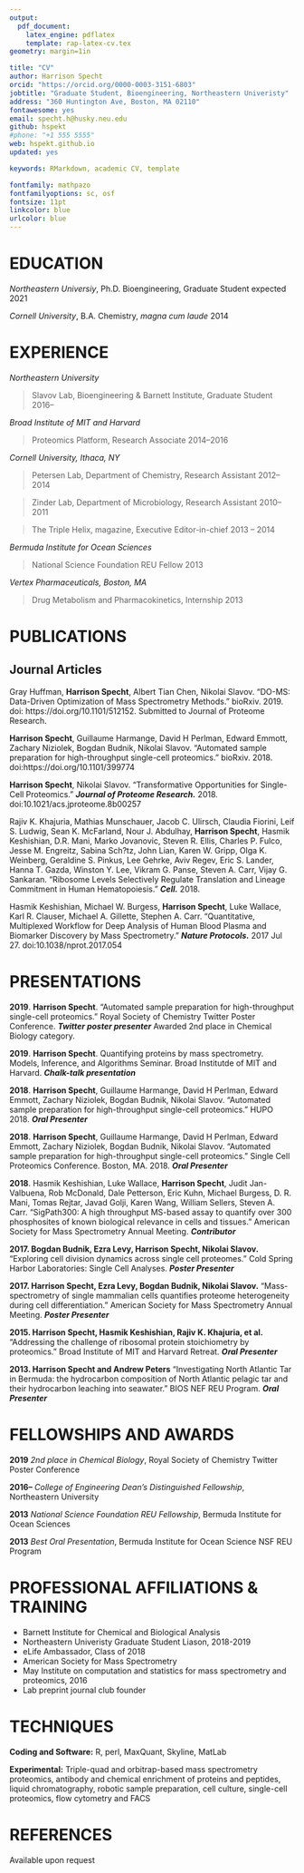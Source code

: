 ```yaml
---
output: 
  pdf_document:
    latex_engine: pdflatex
    template: rap-latex-cv.tex
geometry: margin=1in

title: "CV"
author: Harrison Specht
orcid: "https://orcid.org/0000-0003-3151-6803"
jobtitle: "Graduate Student, Bioengineering, Northeastern Univeristy"
address: "360 Huntington Ave, Boston, MA 02110"
fontawesome: yes
email: specht.h@husky.neu.edu
github: hspekt
#phone: "+1 555 5555"
web: hspekt.github.io
updated: yes

keywords: RMarkdown, academic CV, template

fontfamily: mathpazo
fontfamilyoptions: sc, osf
fontsize: 11pt
linkcolor: blue
urlcolor: blue
---
```


# EDUCATION

*Northeastern Universiy*, Ph.D. Bioengineering, Graduate Student \hfill expected 2021

*Cornell University*, B.A. Chemistry, *magna cum laude* \hfill 2014  

# EXPERIENCE

*Northeastern University*

 > Slavov Lab, Bioengineering & Barnett Institute, Graduate Student \hfill 2016--
 
*Broad Institute of MIT and Harvard*

 > Proteomics Platform, Research Associate \hfill 2014--2016

*Cornell University, Ithaca, NY*

 > Petersen Lab, Department of Chemistry, Research Assistant \hfill 2012--2014
 
 > Zinder Lab, Department of Microbiology, Research Assistant \hfill 2010--2011
 
 > The Triple Helix, magazine, Executive Editor-in-chief \hfill 2013 -- 2014
 
 *Bermuda Institute for Ocean Sciences*

 > National Science Foundation REU Fellow \hfill 2013
 
*Vertex Pharmaceuticals, Boston, MA*

 > Drug Metabolism and Pharmacokinetics, Internship \hfill 2013

# PUBLICATIONS

## **Journal Articles**

Gray Huffman, **Harrison Specht**, Albert Tian Chen, Nikolai Slavov. "DO-MS: Data-Driven Optimization of Mass Spectrometry Methods." bioRxiv. 2019. doi: https://doi.org/10.1101/512152. Submitted to Journal of Proteome Research. 

**Harrison Specht**, Guillaume Harmange, David H Perlman, Edward Emmott, Zachary Niziolek, Bogdan Budnik, Nikolai Slavov. "Automated sample preparation for high-throughput single-cell proteomics." bioRxiv. 2018. doi:https://doi.org/10.1101/399774

**Harrison Specht**, Nikolai Slavov. "Transformative Opportunities for Single-Cell Proteomics." ***Journal of Proteome Research.*** 2018. doi:10.1021/acs.jproteome.8b00257

Rajiv K. Khajuria, Mathias Munschauer, Jacob C. Ulirsch, Claudia Fiorini, Leif S. Ludwig, Sean K. McFarland, Nour J. Abdulhay, **Harrison Specht**, Hasmik Keshishian, D.R. Mani, Marko Jovanovic, Steven R. Ellis, Charles P. Fulco, Jesse M. Engreitz, Sabina Sch?tz, John Lian, Karen W. Gripp, Olga K. Weinberg, Geraldine S. Pinkus, Lee Gehrke, Aviv Regev, Eric S. Lander, Hanna T. Gazda, Winston Y. Lee, Vikram G. Panse, Steven A. Carr, Vijay G. Sankaran. "Ribosome Levels Selectively Regulate Translation and Lineage Commitment in Human Hematopoiesis." ***Cell.*** 2018.

Hasmik Keshishian, Michael W. Burgess, **Harrison Specht**, Luke Wallace, Karl R. Clauser, Michael A. Gillette, Stephen A. Carr. "Quantitative, Multiplexed Workflow for Deep Analysis of Human Blood Plasma and Biomarker Discovery by Mass Spectrometry." ***Nature Protocols.*** 2017 Jul 27. doi:10.1038/nprot.2017.054

# PRESENTATIONS

**2019**. **Harrison Specht**. "Automated sample preparation for high-throughput single-cell proteomics." Royal Society of Chemistry Twitter Poster Conference. *__Twitter poster presenter__* Awarded 2nd place in Chemical Biology category. 

**2019**. **Harrison Specht**. Quantifying proteins by mass spectrometry. Models, Inference, and Algorithms Seminar. Broad Institutde of MIT and Harvard. *__Chalk-talk presentation__*

**2018**. **Harrison Specht**, Guillaume Harmange, David H Perlman, Edward Emmott, Zachary Niziolek, Bogdan Budnik, Nikolai Slavov. "Automated sample preparation for high-throughput single-cell proteomics." HUPO 2018. *__Oral Presenter__*

**2018**. **Harrison Specht**, Guillaume Harmange, David H Perlman, Edward Emmott, Zachary Niziolek, Bogdan Budnik, Nikolai Slavov. "Automated sample preparation for high-throughput single-cell proteomics." Single Cell Proteomics Conference. Boston, MA. 2018. *__Oral Presenter__*

**2018**. Hasmik Keshishian, Luke Wallace, **Harrison Specht**, Judit Jan-Valbuena, Rob McDonald, Dale Petterson, Eric Kuhn, Michael Burgess, D. R. Mani, Tomas Rejtar, Javad Golji, Karen Wang, William Sellers, Steven A. Carr. "SigPath300: A high throughput MS-based assay to quantify over 300 phosphosites of known biological relevance in cells and tissues." American Society for Mass Spectrometry Annual Meeting. *__Contributor__*

**2017. Bogdan Budnik, Ezra Levy, Harrison Specht, Nikolai Slavov.** "Exploring cell division dynamics across single cell proteomes." Cold Spring Harbor Laboratories: Single Cell Analyses. *__Poster Presenter__*

**2017. Harrison Specht, Ezra Levy, Bogdan Budnik, Nikolai Slavov.** "Mass-spectrometry of single mammalian cells quantifies proteome heterogeneity during cell differentiation." American Society for Mass Spectrometry Annual Meeting. *__Poster Presenter__*

**2015. Harrison Specht, Hasmik Keshishian, Rajiv K. Khajuria, et al.** "Addressing the challenge of ribosomal protein stoichiometry by proteomics." Broad Institute of MIT and Harvard Retreat. *__Oral Presenter__*

**2013. Harrison Specht and Andrew Peters** "Investigating North Atlantic Tar in Bermuda: the hydrocarbon composition of North Atlantic pelagic tar and their hydrocarbon leaching into seawater." BIOS NEF REU Program. *__Oral Presenter__*

# FELLOWSHIPS AND AWARDS

**2019**  *2nd place in Chemical Biology*, Royal Society of Chemistry Twitter Poster Conference

**2016--**   *College of Engineering Dean's Distinguished Fellowship*, Northeastern University

**2013**   *National Science Foundation REU Fellowship*, Bermuda Institute for Ocean Sciences

**2013**   *Best Oral Presentation*, Bermuda Institute for Ocean Science NSF REU Program

# PROFESSIONAL AFFILIATIONS & TRAINING	  

  - Barnett Institute for Chemical and Biological Analysis
  - Northeastern Univeristy Graduate Student Liason, 2018-2019
  - eLife Ambassador, Class of 2018
  - American Society for Mass Spectrometry
  - May Institute on computation and statistics for mass spectrometry and proteomics, 2016
  - Lab preprint journal club founder


# TECHNIQUES

**Coding and Software:** R, perl, MaxQuant, Skyline, MatLab

**Experimental:** Triple-quad and orbitrap-based mass spectrometry proteomics, antibody and chemical enrichment of proteins and peptides, liquid chromatography, robotic sample preparation, cell culture, single-cell proteomics, flow cytometry and FACS

# REFERENCES

Available upon request

<!-- \newpage -->
<!-- # PUBLICATIONS 2017-2018 -->



<!-- \newpage -->
<!-- # PRESENTATIONS 2017-2018 -->



<!-- \newpage -->
<!-- # HONORS AND AWARDS 2017-2018 -->

<!-- **2016--**  *College of Engineering Dean's Distinguished Fellowship*, Northeastern University -->


